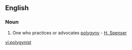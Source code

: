 ==English==

===Noun===
{{en-noun}}

#One who practices or advocates [[polygyny]] - [[H. Spenser]]

[[vi:polygynist]]
